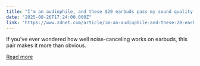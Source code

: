 ```yaml
---
title: "I'm an audiophile, and these $20 earbuds pass my sound quality check"
date: "2025-08-26T17:24:00.000Z"
link: "https://www.zdnet.com/article/im-an-audiophile-and-these-20-earbuds-pass-my-sound-quality-check/"
---
```


If you've ever wondered how well noise-canceling works on earbuds, this pair makes it more than obvious.

[Read more](https://www.zdnet.com/article/im-an-audiophile-and-these-20-earbuds-pass-my-sound-quality-check/)
